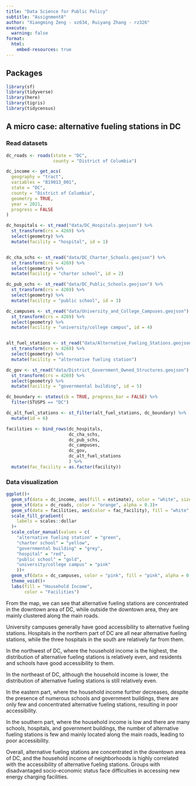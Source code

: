 ```yaml
---
title: "Data Science for Public Policy"
subtitle: "Assignment8"
author: "Xiangming Zeng - xz634, Ruiyang Zhang - rz326"
execute:
  warning: false
format:
  html:
    embed-resources: true
---
```


## Packages

```r
library(sf)
library(tidyverse)
library(here)
library(tigris)
library(tidycensus)
```

## A micro case: alternative fueling stations in DC

### Read datasets

```r
dc_roads <- roads(state = "DC", 
                  county = "District of Columbia")

dc_income <- get_acs(
  geography = "tract",
  variables = "B19013_001",
  state = "DC",
  county = "District of Columbia",
  geometry = TRUE,
  year = 2021,
  progress = FALSE
)

dc_hospitals <- st_read("data/DC_Hospitals.geojson") %>% 
  st_transform(crs = 4269) %>% 
  select(geometry) %>% 
  mutate(facility = "hospital", id = 1)


dc_cha_schs <- st_read("data/DC_Charter_Schools.geojson") %>% 
  st_transform(crs = 4269) %>% 
  select(geometry) %>% 
  mutate(facility = "charter school", id = 2)

dc_pub_schs <- st_read("data/DC_Public_Schools.geojson") %>% 
  st_transform(crs = 4269) %>% 
  select(geometry) %>% 
  mutate(facility = "public school", id = 3)

dc_campuses <- st_read("data/University_and_College_Campuses.geojson") %>% 
  st_transform(crs = 4269) %>% 
  select(geometry) %>% 
  mutate(facility = "university/college campus", id = 4)


alt_fuel_stations <- st_read("data/Alternative_Fueling_Stations.geojson") %>% 
  st_transform(crs = 4269) %>% 
  select(geometry) %>% 
  mutate(facility = "alternative fueling station")

dc_gov <- st_read("data/District_Government_Owned_Structures.geojson") %>% 
  st_transform(crs = 4269) %>% 
  select(geometry) %>% 
  mutate(facility = "governmental building", id = 5)

dc_boundary <- states(cb = TRUE, progress_bar = FALSE) %>%
  filter(STUSPS == "DC") 

dc_alt_fuel_stations <- st_filter(alt_fuel_stations, dc_boundary) %>% 
  mutate(id = 6)

facilities <- bind_rows(dc_hospitals, 
                        dc_cha_schs, 
                        dc_pub_schs, 
                        dc_campuses, 
                        dc_gov,
                        dc_alt_fuel_stations
                        ) %>% 
  mutate(fac_facility = as.factor(facility))
```

### Data visualization

```r
ggplot()+
  geom_sf(data = dc_income, aes(fill = estimate), color = "white", size = 0)+
  geom_sf(data = dc_roads, color = "orange", alpha = 0.3)+
  geom_sf(data = facilities, aes(color = fac_facility), fill = "white", alpha = 0.7)+
  scale_fill_gradient(
    labels = scales::dollar
  )+
  scale_color_manual(values = c(
    "alternative fueling station" = "green", 
    "charter school" = "yellow", 
    "governmental building" = "grey",
    "hospital" = "red",
    "public school" = "gold",
    "university/college campus" = "pink"
    ))+
  geom_sf(data = dc_campuses, color = "pink", fill = "pink", alpha = 0.5)+
  theme_void()+
  labs(fill = "Household Income",
       color = "Facilities") 
```

From the map, we can see that alternative fueling stations are concentrated in the downtown area of DC, while outside the downtown area, they are mainly clustered along the main roads. 

University campuses generally have good accessibility to alternative fueling stations. Hospitals in the northern part of DC are all near alternative fueling stations, while the three hospitals in the south are relatively far from them. 

In the northwest of DC, where the household income is the highest, the distribution of alternative fueling stations is relatively even, and residents and schools have good accessibility to them. 

In the northeast of DC, although the household income is lower, the distribution of alternative fueling stations is still relatively even. 

In the eastern part, where the household income further decreases, despite the presence of numerous schools and government buildings, there are only few and concentrated alternative fueling stations, resulting in poor accessibility. 

In the southern part, where the household income is low and there are many schools, hospitals, and government buildings, the number of alternative fueling stations is few and mainly located along the main roads, leading to poor accessibility. 

Overall, alternative fueling stations are concentrated in the downtown area of DC, and the household income of neighborhoods is highly correlated with the accessibility of alternative fueling stations. Groups with disadvantaged socio-economic status face difficulties in accessing new energy charging facilities.
